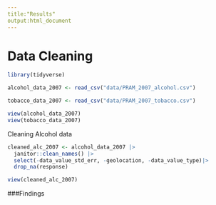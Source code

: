 ```yaml
---
title:"Results"
output:html_document
---
```


# Data Cleaning 

```r
library(tidyverse)

```

```r

alcohol_data_2007 <- read_csv("data/PRAM_2007_alcohol.csv")

tobacco_data_2007 <- read_csv("data/PRAM_2007_tobacco.csv")

view(alcohol_data_2007)
view(tobacco_data_2007)

```

Cleaning Alcohol data 

```r
cleaned_alc_2007 <- alcohol_data_2007 |>
  janitor::clean_names() |>
  select(-data_value_std_err, -geolocation, -data_value_type)|>
  drop_na(response)

view(cleaned_alc_2007)
```

###Findings

